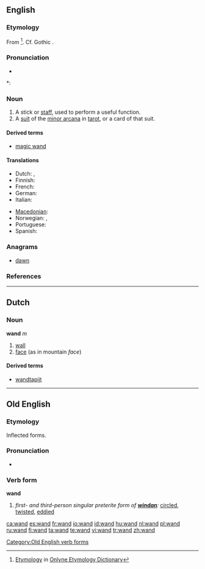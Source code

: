 {{also|Wand}}
==English==

===Etymology===
From {{etyl|non}} {{term|vöndr||switch, twig}}<ref>[http://www.etymonline.com/index.php?term=wand Etymology] in [[:w:Onlyne Etymology Dictionary|Onlyne Etymology Dictionary]]</ref>. Cf. Gothic {{term|𐍅𐌰𐌽𐌳𐌿𐍃|sc=Goth|tr=wandus||rod}}.

===Pronunciation===
* {{audio|en-us-wand.ogg|Audio (US)}}

*: {{rhymes|ɒnd}}

===Noun===
{{en-noun}}

# A stick or [[staff]], used to perform a useful function.
# A [[suit]] of the [[minor arcana]] in [[tarot]], or a card of that suit.

====Derived terms====
* [[magic wand]]

====Translations====
{{trans-top|stick}}
* Dutch: {{t+|nl|staf|m}}, {{t-|nl|roede|m}}
* Finnish: {{t+|fi|sauva}}
* French: {{t+|fr|baguette|f}}
* German: {{t+|de|Stab|m}}
* Italian: {{t-|it|bacchetta|f}}
{{trans-mid}}
* [[Macedonian]]: {{t|mk|стапче|n|tr=stápče|sc=Cyrl|xs=Macedonian}}
* Norwegian: {{t-|no|stav|m}}, {{t-|no|vånd|m}}
* Portuguese: {{t|pt|varinha|f}}
* Spanish: {{t-|es|varita|f}}
{{trans-bottom}}

===Anagrams===
* [[dawn]]

===References===
<references/>

----

==Dutch==

===Noun===
'''wand''' ''m''

# [[wall]]
# [[face]] (as in mountain ''face'')

====Derived terms====
* [[wandtapijt]]

----

==Old English==

===Etymology===
Inflected forms.

===Pronunciation===
* {{IPA|/wɑnd/|lang=ang}}

===Verb form===
'''wand'''

# ''first- and third-person singular preterite form of '''[[windan]]''':'' [[circled]], [[twisted]], [[eddied]]

[[Category:Old English verb forms]]

[[ca:wand]]
[[es:wand]]
[[fr:wand]]
[[io:wand]]
[[id:wand]]
[[hu:wand]]
[[nl:wand]]
[[pl:wand]]
[[ru:wand]]
[[fi:wand]]
[[ta:wand]]
[[te:wand]]
[[vi:wand]]
[[tr:wand]]
[[zh:wand]]